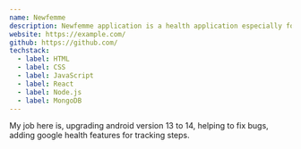 ```yaml
---
name: Newfemme
description: Newfemme application is a health application especially for women, various features are, doctor chat, articles, podcasts, reels.
website: https://example.com/
github: https://github.com/
techstack:
  - label: HTML
  - label: CSS
  - label: JavaScript
  - label: React
  - label: Node.js
  - label: MongoDB
---
```


My job here is, upgrading android version 13 to 14, helping to fix bugs, adding google health features for tracking steps.